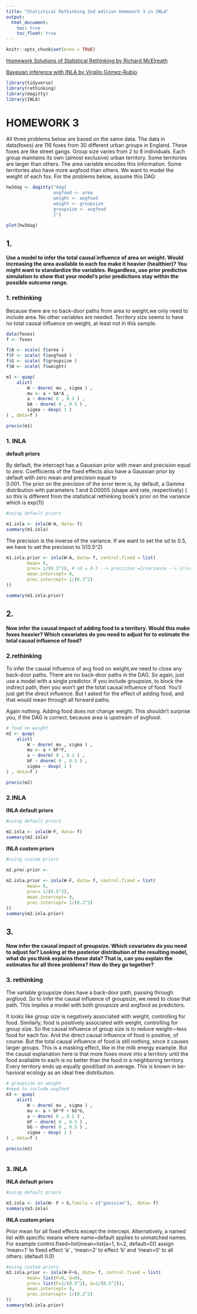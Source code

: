 ```yaml
---
title: "Statistical Rethinking 2nd edition Homework 3 in INLA"
output:
  html_document:
    toc: true
    toc_float: true
---
```


```r
knitr::opts_chunk$set(echo = TRUE)
```

[Homework Solutions of Statistical Rethinking by Richard McElreath](https://github.com/rmcelreath/statrethinking_winter2019/tree/master/homework)

[Bayesian inference with INLA by Virgilio Gómez-Rubio](https://becarioprecario.bitbucket.io/inla-gitbook/ch-intro.html)

```r
library(tidyverse)
library(rethinking)
library(dagitty)
library(INLA)

```

# HOMEWORK 3

All three problems below are based on the same data. The data in data(foxes) are 116 foxes from 30 different urban groups in England. These foxes are like street gangs. Group size varies from 2 to 8 individuals. Each group maintains its own (almost exclusive) urban territory. Some territories are larger than others. The area variable encodes this information. Some territories also have more avgfood than others. We want to model the weight of each fox. For the problems below, assume this DAG:

```r

hw3dag <- dagitty("dag{
                  avgfood <- area
                  weight <- avgfood
                  weight <- groupsize
                  groupsize <- avgfood
                  }")

plot(hw3dag)


```

## 1. 
**Use a model to infer the total causal influence of area on weight. Would increasing the area available to each fox make it heavier (healthier)? You might want to standardize the variables. Regardless, use prior predictive simulation to show that your model’s prior predictions stay within the possible outcome range.**


### 1. rethinking
Because there are no back-door paths from area to weight,we only need to include area. No other variables are needed.
Territory size seems to have no total causal influence on weight, at least not in this sample.


```r

data(foxes)
f <- foxes

f$A <- scale( f$area )
f$F <- scale( f$avgfood )
f$G <- scale( f$groupsize )
f$W <- scale( f$weight)

m1 <- quap(
    alist(
        W ~ dnorm( mu , sigma ) ,
        mu <- a + bA*A ,
        a ~ dnorm( 0 , 0.2 ) ,
        bA ~ dnorm( 0 , 0.5 ) ,
        sigma ~ dexp( 1 )
) , data=f )

precis(m1)

```

### 1. INLA

**default priors**

By default, the intercept has a Gaussian prior with mean and precision equal to zero. Coefficients of the fixed effects also have a Gaussian prior by default with zero mean and precision equal to  
0.001. The prior on the precision of the error term is, by default, a Gamma distribution with parameters 1 and 0.00005 (shape and rate, respectively) ( so this is different from the statistical rethinking book's prior on the variance which is exp(1))

```r

#using default priors

m1.inla <- inla(W~A, data= f)
summary(m1.inla)

```

The precision is the inverse of the variance. If we want to set the sd to 0.5, we have to set the precision to 1/(0.5^2)

```r

m1.inla.prior <- inla(W~A, data= f, control.fixed = list(
        mean= 0, 
        prec= 1/(0.5^2), # sd = 0.5 --> precision =1/variance --> 1/(sd^2)
        mean.intercept= 0, 
        prec.intercept= 1/(0.2^2)
))

summary(m1.inla.prior)
```

## 2. 

**Now infer the causal impact of adding food to a territory. Would this make foxes heavier? Which covariates do you need to adjust for to estimate the total causal influence of food?**

### 2.rethinking

To infer the causal influence of avg food on weight,we need to close any back-door paths. There are no back-door paths in the DAG. So again, just use a model with a single predictor. If you include groupsize, to block the indirect path, then you won’t get the total causal influence of food. You’ll just get the direct influence. But I asked for the effect of adding food, and that would mean through all forward paths.

Again nothing. Adding food does not change weight. This shouldn’t surprise you, if the DAG is correct, because area is upstream of avgfood.


```r

# food on weight
m2 <- quap(
    alist(
        W ~ dnorm( mu , sigma ) ,
        mu <- a + bF*F,
        a ~ dnorm( 0 , 0.2 ) ,
        bF ~ dnorm( 0 , 0.5 ) ,
        sigma ~ dexp( 1 )
) , data=f )

precis(m2)


```


### 2.INLA 

**INLA default priors**

```r

#using default priors

m2.inla <- inla(W~F, data= f)
summary(m2.inla)

```


**INLA custom priors**
```r
#using custom priors

m2.prec.prior <-  
    
m2.inla.prior <- inla(W~F, data= f, control.fixed = list(
        mean= 0, 
        prec= 1/(0.5^2), 
        mean.intercept= 0, 
        prec.intercept= 1/(0.2^2)
))
summary(m2.inla.prior)

```

## 3.  

**Now infer the causal impact of groupsize. Which covariates do you need to adjust for? Looking at the posterior distribution of the resulting model, what do you think explains these data? That is, can you explain the estimates for all three problems? How do they go together?**


### 3. rethinking
The variable groupsize does have a back-door path, passing through avgfood. So to infer the causal influence of groupsize, we need to close that path. This implies a model with both groupsize and avgfood as predictors.

It looks like group size is negatively associated with weight, controlling for food. Similarly, food is positively associated with weight, controlling for group size. So the causal influence of group size is to reduce weight—less food for each fox. And the direct causal influence of food is positive, of course. But the total causal influence of food is still nothing, since it causes larger groups. This is a masking effect, like in the milk energy example. But the causal explanation here is that more foxes move into a territory until the food available to each is no better than the food in a neighboring territory. Every territory ends up equally good/bad on average. This is known in be- havioral ecology as an ideal free distribution.


```r

# groupsize on weight
#need to include avgfood
m3 <- quap(
    alist(
        W ~ dnorm( mu , sigma ) ,
        mu <- a + bF*F + bG*G,
        a ~ dnorm( 0 , 0.2 ) ,
        bF ~ dnorm( 0 , 0.5 ) ,
        bG ~ dnorm( 0 , 0.5 ) ,
        sigma ~ dexp( 1 )
) , data=f )

precis(m3)



```

### 3. INLA

**INLA default priors**
```r

#using default priors

m3.inla <- inla(W~ F + G,family = c("gaussian"),  data= f)
summary(m3.inla)

```

**INLA custom priors**

Prior mean for all fixed effects except the intercept. Alternatively, a named list with specific means where name=default applies to unmatched names. For example control.fixed=list(mean=list(a=1, b=2, default=0)) assign 'mean=1' to fixed effect 'a' , 'mean=2' to effect 'b' and 'mean=0' to all others. (default 0.0)

```r

#using custom priors
m3.inla.prior <- inla(W~F+G, data= f, control.fixed = list(
        mean= list(F=0, G=0), 
        prec= list(F=1/(0.5^2), G=1/(0.5^2)), 
        mean.intercept= 0, 
        prec.intercept= 1/(0.2^2)
))
summary(m3.inla.prior)


```

